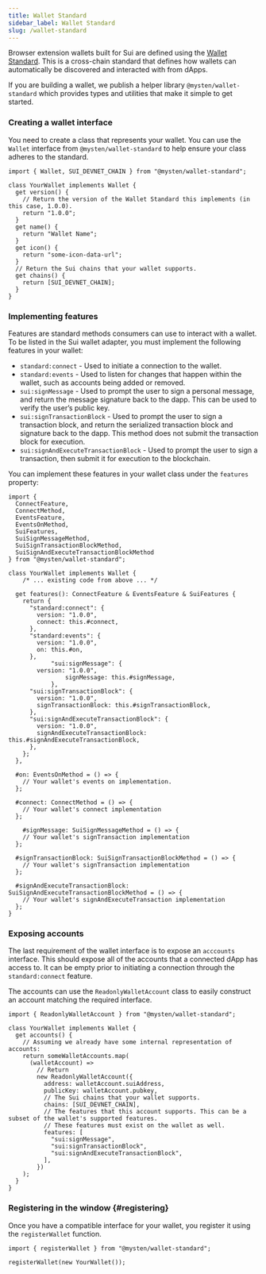```yaml
---
title: Wallet Standard
sidebar_label: Wallet Standard
slug: /wallet-standard
---
```


Browser extension wallets built for Sui are defined using the [Wallet Standard](https://github.com/wallet-standard/wallet-standard/). This is a cross-chain standard that defines how wallets can automatically be discovered and interacted with from dApps.

If you are building a wallet, we publish a helper library `@mysten/wallet-standard` which provides types and utilities that make it simple to get started.

### Creating a wallet interface

You need to create a class that represents your wallet. You can use the `Wallet` interface from `@mysten/wallet-standard` to help ensure your class adheres to the standard.

```tsx
import { Wallet, SUI_DEVNET_CHAIN } from "@mysten/wallet-standard";

class YourWallet implements Wallet {
  get version() {
    // Return the version of the Wallet Standard this implements (in this case, 1.0.0).
    return "1.0.0";
  }
  get name() {
    return "Wallet Name";
  }
  get icon() {
    return "some-icon-data-url";
  }
  // Return the Sui chains that your wallet supports.
  get chains() {
    return [SUI_DEVNET_CHAIN];
  }
}
```

### Implementing features

Features are standard methods consumers can use to interact with a wallet. To be listed in the Sui wallet adapter, you must implement the following features in your wallet:

-   `standard:connect` - Used to initiate a connection to the wallet.
-   `standard:events` - Used to listen for changes that happen within the wallet, such as accounts being added or removed.
-   `sui:signMessage` - Used to prompt the user to sign a personal message, and return the message signature back to the dapp. This can be used to verify the user’s public key.
-   `sui:signTransactionBlock` - Used to prompt the user to sign a transaction block, and return the serialized transaction block and signature back to the dapp. This method does not submit the transaction block for execution.
-   `sui:signAndExecuteTransactionBlock` - Used to prompt the user to sign a transaction, then submit it for execution to the blockchain.

You can implement these features in your wallet class under the `features` property:

```tsx
import {
  ConnectFeature,
  ConnectMethod,
  EventsFeature,
  EventsOnMethod,
  SuiFeatures,
  SuiSignMessageMethod,
  SuiSignTransactionBlockMethod,
  SuiSignAndExecuteTransactionBlockMethod
} from "@mysten/wallet-standard";

class YourWallet implements Wallet {
	/* ... existing code from above ... */

  get features(): ConnectFeature & EventsFeature & SuiFeatures {
    return {
      "standard:connect": {
        version: "1.0.0",
        connect: this.#connect,
      },
      "standard:events": {
        version: "1.0.0",
        on: this.#on,
      },
			"sui:signMessage": {
        version: "1.0.0",
				signMessage: this.#signMessage,
			},
      "sui:signTransactionBlock": {
        version: "1.0.0",
        signTransactionBlock: this.#signTransactionBlock,
      },
      "sui:signAndExecuteTransactionBlock": {
        version: "1.0.0",
        signAndExecuteTransactionBlock: this.#signAndExecuteTransactionBlock,
      },
    };
  },

  #on: EventsOnMethod = () => {
    // Your wallet's events on implementation.
  };

  #connect: ConnectMethod = () => {
    // Your wallet's connect implementation
  };

	#signMessage: SuiSignMessageMethod = () => {
    // Your wallet's signTransaction implementation
  };

  #signTransactionBlock: SuiSignTransactionBlockMethod = () => {
    // Your wallet's signTransaction implementation
  };

  #signAndExecuteTransactionBlock: SuiSignAndExecuteTransactionBlockMethod = () => {
    // Your wallet's signAndExecuteTransaction implementation
  };
}
```

### Exposing accounts

The last requirement of the wallet interface is to expose an `acccounts` interface. This should expose all of the accounts that a connected dApp has access to. It can be empty prior to initiating a connection through the `standard:connect` feature.

The accounts can use the `ReadonlyWalletAccount` class to easily construct an account matching the required interface.

```tsx
import { ReadonlyWalletAccount } from "@mysten/wallet-standard";

class YourWallet implements Wallet {
  get accounts() {
    // Assuming we already have some internal representation of accounts:
    return someWalletAccounts.map(
      (walletAccount) =>
        // Return
        new ReadonlyWalletAccount({
          address: walletAccount.suiAddress,
          publicKey: walletAccount.pubkey,
          // The Sui chains that your wallet supports.
          chains: [SUI_DEVNET_CHAIN],
          // The features that this account supports. This can be a subset of the wallet's supported features.
          // These features must exist on the wallet as well.
          features: [
            "sui:signMessage",
            "sui:signTransactionBlock",
            "sui:signAndExecuteTransactionBlock",
          ],
        })
    );
  }
}
```

### Registering in the window {#registering}

Once you have a compatible interface for your wallet, you register it using the `registerWallet` function.

```tsx
import { registerWallet } from "@mysten/wallet-standard";

registerWallet(new YourWallet());
```
